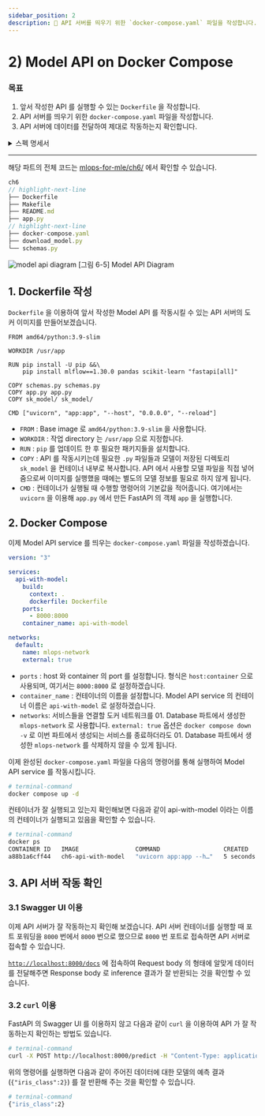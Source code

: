 ```yaml
---
sidebar_position: 2
description: 📌 API 서버를 띄우기 위한 `docker-compose.yaml` 파일을 작성합니다.
---
```


# 2) Model API on Docker Compose


### 목표

1. 앞서 작성한 API 를 실행할 수 있는 `Dockerfile` 을 작성합니다.
2. API 서버를 띄우기 위한 `docker-compose.yaml` 파일을 작성합니다.
3. API 서버에 데이터를 전달하여 제대로 작동하는지 확인합니다.

<details>
<summary>스펙 명세서</summary>
<CodeDescription>

### 스펙 명세서

1. 작성한 API 를 실행하는데 필요한 모델을 이미지에 복사하는 Dockerfile 을 작성합니다.
    - 이미지를 실행했을 때, 별도의 모델 정보를 필요로 하지 않습니다.
    - Base image 는 `amd64/python:3.9-slim` 을 사용합니다.
    - 포트는 default 포트인 `8000` 번 포트를 이용합니다.
2. `docker-compose.yaml` 파일을 작성합니다.
    - Model API server
        - Service name: `api-with-model`
        - Image: `Dockerfile`
        - Container name: `api-with-model`
        - Port: `8000:8000`
3. `docker-compose.yaml` 을 실행하여 API 를 작동시키고 데이터를 전달하여 예측 결과를 제대로 반환하는지 확인합니다.
    - Swagger UI 를 통해 확인합니다.
    - `curl` 을 통해 확인합니다.

</CodeDescription>
</details>

---

<BrowserWindow url="https://github.com/mlops-for-mle/mlops-for-mle/tree/main/ch6">

해당 파트의 전체 코드는 [mlops-for-mle/ch6/](https://github.com/mlops-for-mle/mlops-for-mle/tree/main/ch6) 에서 확인할 수 있습니다.

```js
ch6
// highlight-next-line
├── Dockerfile
├── Makefile
├── README.md
├── app.py
// highlight-next-line
├── docker-compose.yaml
├── download_model.py
└── schemas.py
```

</BrowserWindow>

<div style={{textAlign: 'center'}}>

![model api diagram](./img/api-serving-5.png)
[그림 6-5] Model API Diagram
</div>

## 1. Dockerfile 작성

`Dockerfile` 을 이용하여 앞서 작성한 Model API 를 작동시킬 수 있는 API 서버의 도커 이미지를 만들어보겠습니다.

```docker title="Dockerfile"
FROM amd64/python:3.9-slim

WORKDIR /usr/app

RUN pip install -U pip &&\
    pip install mlflow==1.30.0 pandas scikit-learn "fastapi[all]"

COPY schemas.py schemas.py
COPY app.py app.py
COPY sk_model/ sk_model/

CMD ["uvicorn", "app:app", "--host", "0.0.0.0", "--reload"]
```

- `FROM` : Base image 로 `amd64/python:3.9-slim` 을 사용합니다.
- `WORKDIR` : 작업 directory 는 `/usr/app` 으로 지정합니다.
- `RUN` : `pip` 를 업데이트 한 후 필요한 패키지들을 설치합니다.
- `COPY` : API 를 작동시키는데 필요한 `.py` 파일들과 모델이 저장된 디렉토리 `sk_model` 을 컨테이너 내부로 복사합니다. API 에서 사용할 모델 파일을 직접 넣어줌으로써 이미지를 실행했을 때에는 별도의 모델 정보를 필요로 하지 않게 됩니다.
- `CMD` : 컨테이너가 실행될 때 수행할 명령어의 기본값을 적어줍니다. 여기에서는 `uvicorn` 을 이용해 `app.py` 에서 만든 FastAPI 의 객체 `app` 을 실행합니다.

## 2. Docker Compose

이제 Model API service 를 띄우는 `docker-compose.yaml` 파일을 작성하겠습니다.

<CodeDescription>

```yaml title="docker-compose.yaml"
version: "3"

services:
  api-with-model:
    build:
      context: .
      dockerfile: Dockerfile
    ports:
      - 8000:8000
    container_name: api-with-model

networks:
  default:
    name: mlops-network
    external: true
```
- `ports` : host 와 container 의 port 를 설정합니다. 형식은 `host:container` 으로 사용되며, 여기서는 `8000:8000` 로 설정하겠습니다.
- `container_name` : 컨테이너의 이름을 설정합니다. Model API service 의 컨테이너 이름은 `api-with-model` 로 설정하겠습니다.
- `networks`: 서비스들을 연결할 도커 네트워크를 <Part>01. Database</Part> 파트에서 생성한 `mlops-network` 로 사용합니다. `external: true` 옵션은 `docker compose down -v` 로 이번 파트에서 생성되는 서비스를 종료하더라도 <Part>01. Database</Part> 파트에서 생성한 `mlops-network` 를 삭제하지 않을 수 있게 됩니다.

</CodeDescription>

이제 완성된 `docker-compose.yaml` 파일을 다음의 명령어를 통해 실행하여 Model API service 를 작동시킵니다.

```bash
# terminal-command
docker compose up -d
```

컨테이너가 잘 실행되고 있는지 확인해보면 다음과 같이 api-with-model 이라는 이름의 컨테이너가 실행되고 있음을 확인할 수 있습니다.

```bash
# terminal-command
docker ps
CONTAINER ID   IMAGE                COMMAND                  CREATED         STATUS                 PORTS                              NAMES
a88b1a6cff44   ch6-api-with-model   "uvicorn app:app --h…"   5 seconds ago   Up 4 seconds
```

## 3. API 서버 작동 확인

### 3.1 Swagger UI 이용

이제 API 서버가 잘 작동하는지 확인해 보겠습니다. API 서버 컨테이너를 실행할 때 포트 포워딩을 `8000` 번에서 `8000` 번으로 했으므로 `8000` 번 포트로 접속하면 API 서버로 접속할 수 있습니다.

[`http://localhost:8000/docs`](http://localhost:8000/docs) 에 접속하여 Request body 의 형태에 알맞게 데이터를 전달해주면 Response body 로 inference 결과가 잘 반환되는 것을 확인할 수 있습니다.

### 3.2 `curl` 이용

FastAPI 의 Swagger UI 를 이용하지 않고 다음과 같이 `curl` 을 이용하여 API 가 잘 작동하는지 확인하는 방법도 있습니다.

```bash
# terminal-command
curl -X POST http://localhost:8000/predict -H "Content-Type: application/json" -d '{"sepal_length": 6.7, "sepal_width": 3.3, "petal_length": 5.7, "petal_width": 2.1}'
```

위의 명령어를 실행하면 다음과 같이 주어진 데이터에 대한 모델의 예측 결과 (`{"iris_class":2}`) 를 잘 반환해 주는 것을 확인할 수 있습니다.

```bash
# terminal-command
{"iris_class":2}
```
